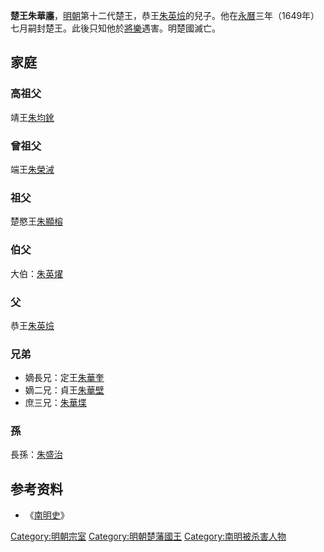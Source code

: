 '''楚王朱華廛'''{{BD|1571年||？|catIdx=Z }}，[[明朝|明朝]]第十二代楚王，恭王[[朱英㷿|朱英㷿]]的兒子。他在[[永历_(南明)|永曆]]三年（1649年）七月嗣封楚王。此後只知他於[[將樂|將樂]]遇害。明楚國滅亡。
== 家庭 ==
=== 高祖父 ===
靖王[[朱均鈋|朱均鈋]]
=== 曾祖父 ===
端王[[朱榮㳦|朱榮㳦]]
=== 祖父 ===
楚愍王[[朱顯榕|朱顯榕]]
=== 伯父 ===
大伯：[[朱英燿|朱英燿]]
=== 父 ===
恭王[[朱英㷿|朱英㷿]]
=== 兄弟 ===
*嫡長兄：定王[[朱華奎|朱華奎]]
*嫡二兄：貞王[[朱華壁|朱華壁]]
*庶三兄：[[朱華堞|朱華堞]]
=== 孫 ===
長孫：[[朱盛治|朱盛治]]
{{s-start}}
{{s-bef|before=兄[[朱華堞|朱華堞]]}}
{{s-ttl|title=[[明朝藩王列表_(楚王系)|明楚國國王]]|years=1649年－？}}
{{s-none|無|[[清朝|清朝廷]]撤除封國}}
{{end}}

==参考资料==
*《[[南明史_(錢海岳)|南明史]]》

[[Category:明朝宗室|Category:明朝宗室]]
[[Category:明朝楚藩國王|Category:明朝楚藩國王]]
[[Category:南明被杀害人物|Category:南明被杀害人物]]